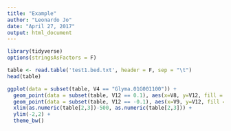 ```yaml
---
title: "Example"
author: "Leonardo Jo"
date: "April 27, 2017"
output: html_document
---
```

```r
library(tidyverse)
options(stringsAsFactors = F)

table <- read.table('test1.bed.txt', header = F, sep = "\t")
head(table)

ggplot(data = subset(table, V4 == "Glyma.01G001100")) + 
  geom_point(data = subset(table, V12 == 0.1), aes(x=V8, y=V12, fill = V10), shape = 25, size = 2) + 
  geom_point(data = subset(table, V12 == -0.1), aes(x=V9, y=V12, fill = V10), shape = 24, size = 2) + 
  xlim(as.numeric(table[2,3])-500, as.numeric(table[2,3])) + 
  ylim(-2,2) +
  theme_bw()
             
```